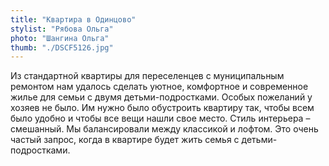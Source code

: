 ```yaml
---
title: "Квартира в Одинцово"
stylist: "Рябова Ольга"
photo: "Шангина Ольга"
thumb: "./DSCF5126.jpg"
---
```

Из стандартной квартиры для переселенцев с муниципальным ремонтом нам удалось сделать уютное, комфортное и современное жилье для семьи с двумя детьми-подростками. Особых пожеланий у хозяев не было. Им нужно было обустроить квартиру так, чтобы всем было удобно и чтобы все вещи нашли свое место. Стиль интерьера – смешанный. Мы балансировали между классикой и лофтом. Это очень частый запрос, когда в квартире будет жить семья с детьми-подростками.
